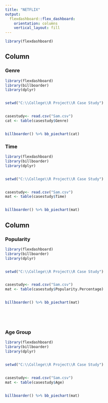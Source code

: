 ---
title: "NETFLIX"
output: 
  flexdashboard::flex_dashboard:
    orientation: columns
    vertical_layout: fill
---

```{r setup, include=FALSE}
library(flexdashboard)
```

Column {data-width=500}
-----------------------------------------------------------------------

### Genre

```{r}
library(flexdashboard)
library(billboarder)
library(dplyr)


setwd("C:\\College\\R Project\\R Case Study")


casestudy<- read.csv("Sam.csv")
cat <- table(casestudy$Genre)


billboarder() %>% bb_piechart(cat)

```

### Time

```{r}
library(flexdashboard)
library(billboarder)
library(dplyr)


setwd("C:\\College\\R Project\\R Case Study")


casestudy<- read.csv("Sam.csv")
mat <- table(casestudy$Time)


billboarder() %>% bb_piechart(mat)

```


Column {data-width=500}
-----------------------------------------------------------------------

### Popularity

```{r}
library(flexdashboard)
library(billboarder)
library(dplyr)


setwd("C:\\College\\R Project\\R Case Study")


casestudy<- read.csv("Sam.csv")
mat <- table(casestudy$Popularity.Percentage)


billboarder() %>% bb_piechart(mat)






```

### Age Group

```{r}
library(flexdashboard)
library(billboarder)
library(dplyr)


setwd("C:\\College\\R Project\\R Case Study")


casestudy<- read.csv("Sam.csv")
mat <- table(casestudy$Age)


billboarder() %>% bb_piechart(mat)

```


